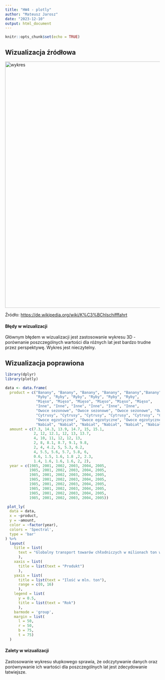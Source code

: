---
title: "HW4 - plotly"
author: "Mateusz Jarosz"
date: "2023-12-10"
output: html_document
---

```{r setup, include=FALSE}
knitr::opts_chunk$set(echo = TRUE)
```

## Wizualizacja źródłowa

::: {style="text-align: left;"}
<img src=".\badChart.png" alt="wykres" width="600" height="800"/>
:::

Źródło: <https://de.wikipedia.org/wiki/K%C3%BChlschifffahrt>

#### Błędy w wizualizacji
Głównym błędem w wizualizacji jest zastosowanie wykresu 3D - porównanie poszczególnych wartości dla różnych lat jest bardzo trudne przez perspektywę. Wykres jest nieczytelny.

## Wizualizacja poprawiona

```{r, warning = FALSE, message = FALSE, echo=FALSE}
library(dplyr)
library(plotly)

data <- data.frame(
  product = c("Banany", "Banany", "Banany", "Banany", "Banany","Banany",
              "Ryby", "Ryby", "Ryby", "Ryby", "Ryby", "Ryby",
              "Mięso", "Mięso", "Mięso", "Mięso", "Mięso", "Mięso",
              "Inne", "Inne", "Inne", "Inne", "Inne", "Inne",
              "Owoce sezonowe", "Owoce sezonowe", "Owoce sezonowe", "Owoce sezonowe", "Owoce sezonowe", "Owoce sezonowe",
              "Cytrusy", "Cytrusy", "Cytrusy", "Cytrusy", "Cytrusy", "Cytrusy",
              "Owoce egzotyczne", "Owoce egzotyczne", "Owoce egzotyczne", "Owoce egzotyczne", "Owoce egzotyczne", "Owoce egzotyczne",
              "Nabiał", "Nabiał", "Nabiał", "Nabiał", "Nabiał", "Nabiał"),
  amount = c(7.3, 14.3, 13.9, 14.7, 15, 15.1,
             2, 12, 12.1, 12, 13, 13.7,
             4, 10, 11, 12, 12, 13,
             2, 8, 8.1, 8.7, 9.1, 9.8,
             2, 4, 4.2, 5, 5.3, 6.2,
             4, 5.5, 5.6, 5.7, 5.8, 6,
             0.6, 1.5, 1.6, 1.8 ,2, 2.3,
             1.4, 1.6, 1.6, 1.6, 2, 2),
  year = c(1985, 2001, 2002, 2003, 2004, 2005,
           1985, 2001, 2002, 2003, 2004, 2005,
           1985, 2001, 2002, 2003, 2004, 2005,
           1985, 2001, 2002, 2003, 2004, 2005,
           1985, 2001, 2002, 2003, 2004, 2005,
           1985, 2001, 2002, 2003, 2004, 2005,
           1985, 2001, 2002, 2003, 2004, 2005,
           1985, 2001, 2002, 2003, 2004, 2005))

 plot_ly(
  data = data,
  x = ~product,
  y = ~amount,
  color = ~factor(year),
  colors = 'Spectral',
  type = 'bar'
) %>% 
  layout(
    title = list(
      text = "Globalny transport towarów chłodniczych w milionach ton w latach 1985-2005"
      ),
    xaxis = list(
      title = list(text = "Produkt")
      ),
    yaxis = list(
      title = list(text = "Ilość w mln. ton"),
      range = c(0, 16)
      ),
    legend = list(
      y = 0.5,
      title = list(text = "Rok")
      ),
    barmode = 'group',
    margin = list(
      l = 50, 
      r = 50, 
      b = 75, 
      t = 75)
  )
```

#### Zalety w wizualizacji
Zastosowanie wykresu słupkowego sprawia, że odczytywanie danych oraz porównywanie ich wartości dla poszczególnych lat jest zdecydowanie łatwiejsze.

